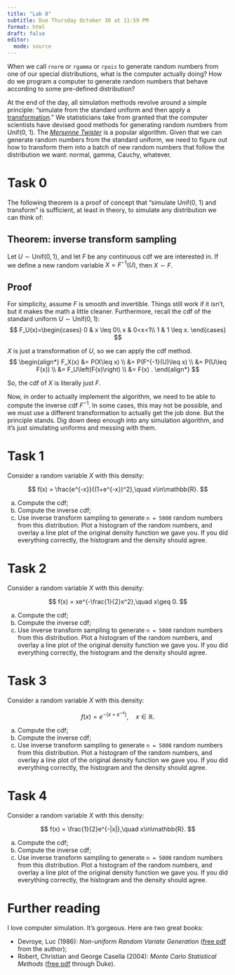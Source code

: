 ```yaml
---
title: "Lab 8"
subtitle: Due Thursday October 30 at 11:59 PM
format: html
draft: false
editor: 
  mode: source
---
```


When we call `rnorm` or `rgamma` or `rpois` to generate random numbers from one of our special distributions, what is the computer actually doing? How do we program a computer to generate random numbers that behave according to some pre-defined distribution? 

At the end of the day, all simulation methods revolve around a simple principle: "simulate from the standard uniform and then apply a [transformation](https://sta240-f25.github.io/labs/lab-7.html)." We statisticians take from granted that the computer scientists have devised good methods for generating random numbers from Unif(0, 1). The [*Mersenne Twister*](https://en.wikipedia.org/wiki/Mersenne_Twister) is a popular algorithm. Given that we can generate random numbers from the standard uniform, we need to figure out how to transform them into a batch of new random numbers that follow the distribution we want: normal, gamma, Cauchy, whatever.

# Task 0

The following theorem is a proof of concept that "simulate Unif(0, 1) and transform" is sufficient, at least in theory, to simulate any distribution we can think of:

::: callout-note
## Theorem: inverse transform sampling

Let $U\sim \text{Unif}(0,\, 1)$, and let $F$ be any continuous cdf we are interested in. If we define a new random variable $X=F^{-1}(U)$, then $X\sim F$.
:::

::: {.callout-tip collapse="true"}
## Proof
For simplicity, assume $F$ is smooth and invertible. Things still work if it isn't, but it makes the math a little cleaner. Furthermore, recall the cdf of the standard uniform $U\sim\text{Unif}(0,\, 1)$:
$$
    F_U(x)=\begin{cases}
        0 & x \leq 0\\
        x & 0<x<1\\
        1 & 1 \leq x.
    \end{cases}
$$

$X$ is just a transformation of $U$, so we can apply the cdf method. 
$$
    \begin{align*}
        F_X(x)
        &=
        P(X\leq x)
        \\
        &=
        P(F^{-1}(U)\leq x)
        \\
        &=
        P(U\leq F(x))
        \\
        &=
        F_U\left(F(x)\right)
        \\
        &=
        F(x)
        .
    \end{align*}
$$

So, the cdf of $X$ is literally just $F$. 
:::


Now, in order to actually implement the algorithm, we need to be able to compute the inverse cdf $F^{-1}$. In some cases, this may not be possible, and we must use a different transformation to actually get the job done. But the principle stands. Dig down deep enough into any simulation algorithm, and it's just simulating uniforms and messing with them.

# Task 1

Consider a random variable $X$ with this density:

$$
f(x) = \frac{e^{-x}}{(1+e^{-x})^2},\quad x\in\mathbb{R}.
$$

a. Compute the cdf;
a. Compute the inverse cdf;
a. Use inverse transform sampling to generate `n = 5000` random numbers from this distribution. Plot a histogram of the random numbers, and overlay a line plot of the original density function we gave you. If you did everything correctly, the histogram and the density should agree.


# Task 2

Consider a random variable $X$ with this density:

$$
f(x) = xe^{-\frac{1}{2}x^2},\quad x\geq 0.
$$

a. Compute the cdf;
a. Compute the inverse cdf;
a. Use inverse transform sampling to generate `n = 5000` random numbers from this distribution. Plot a histogram of the random numbers, and overlay a line plot of the original density function we gave you. If you did everything correctly, the histogram and the density should agree.


# Task 3

Consider a random variable $X$ with this density:

$$
f(x) = e^{-(x+e^{-x})},\quad x\in\mathbb{R}.
$$

a. Compute the cdf;
a. Compute the inverse cdf;
a. Use inverse transform sampling to generate `n = 5000` random numbers from this distribution. Plot a histogram of the random numbers, and overlay a line plot of the original density function we gave you. If you did everything correctly, the histogram and the density should agree.


# Task 4

Consider a random variable $X$ with this density:

$$
f(x) = \frac{1}{2}e^{-|x|},\quad x\in\mathbb{R}.
$$

a. Compute the cdf;
a. Compute the inverse cdf;
a. Use inverse transform sampling to generate `n = 5000` random numbers from this distribution. Plot a histogram of the random numbers, and overlay a line plot of the original density function we gave you. If you did everything correctly, the histogram and the density should agree.



# Further reading

I love computer simulation. It's gorgeous. Here are two great books:

- Devroye, Luc (1986): *Non-uniform Random Variate Generation* ([free pdf](https://luc.devroye.org/rnbookindex.html) from the author);
- Robert, Christian and George Casella (2004): *Monte Carlo Statistical Methods* ([free pdf](https://doi.org/10.1007/978-1-4757-4145-2) through Duke).
